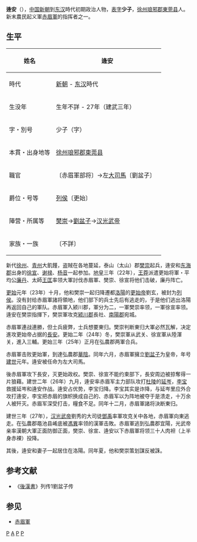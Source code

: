 '''逄安'''（{{bd|？||27年|}}），[[中国|中国]][[新朝|新朝]]到[[东汉|东汉]]時代初期政治人物，[[表字|表字]]'''少子'''，[[徐州|徐州]][[琅邪郡|琅邪郡]][[東莞县|東莞县]]人。新末農民起义軍[[赤眉軍|赤眉軍]]的指挥者之一。
== 生平 ==
{| class="wikitable" style="float:right; font-size:smaller"
|-
! 姓名
| 逄安 
|-
! 時代
| [[新朝|新朝]] - [[东汉|东汉]]時代 
|-
! 生没年
| 生年不詳 - 27年（建武三年）
|-
! 字・別号
| 少子（字）
|-
! 本貫・出身地等
| [[徐州|徐州]][[琅邪郡|琅邪郡]][[東莞县|東莞县]]
|-
! 職官
| 〔赤眉軍部将〕→左[[大司馬|大司馬]]〔劉盆子〕　 
|-
! 爵位・号等
| [[列侯|列侯]]〔更始〕 
|-
! 陣营・所属等
| [[樊崇|樊崇]]→[[劉盆子|劉盆子]]→[[汉光武帝|汉光武帝]]
|-
! 家族・一族
| 〔不詳〕
|}
新代[[徐州|徐州]]、[[青州|青州]]大飢饉，盗賊在各地蔓延，泰山（太山）郡[[樊崇|樊崇]]起兵，逄安和[[东海郡|东海郡]]出身的[[徐宣_(赤眉軍)|徐宣]]、[[谢禄|谢禄]]、[[杨音|杨音]]一起参加。[[地皇_(王莽)|地皇]]三年（22年），[[王莽|王莽]]派遣更始将軍・平均公[[廉丹|廉丹]]、太師[[王匡_(新朝)|王匡]]率领大軍討伐赤眉軍、樊崇、徐宣将他们击破，廉丹阵亡。

[[更始_(更始帝)|更始]]元年（23年）十月，他和樊崇一起归降遷都[[洛陽|洛陽]]的[[更始帝|更始帝]]劉玄，被封为[[列侯|列侯]]。没有封给赤眉軍諸将領地，他们部下的兵士先后有逃走的，于是他们逃出洛陽再返回自己的軍队。赤眉軍入颍川郡，軍分为二，一軍樊崇率领，一軍徐宣率领。逄安在樊崇指揮下，樊崇軍攻克[[颍川郡|颍川郡]]長社、[[南陽郡|南陽郡]]宛城。

赤眉軍連战連勝，但士兵疲弊，士兵想要東归。樊崇判断東归大軍必然瓦解，决定進攻更始帝占据的[[長安|長安]]。更始二年（24年）冬，樊崇軍从武关、徐宣軍从陸渾关，進入三輔。更始三年（25年）正月在弘農郡两軍合兵。

赤眉軍击败更始軍，到達弘農郡[[華陰|華陰]]。同年六月，赤眉軍擁立[[劉盆子|劉盆子]]为皇帝，年号[[建世|建世]]元年。逄安被任命为左大司馬。

後赤眉軍攻下長安，灭更始政权。樊崇、徐宣不能约束部下，長安周边被掠奪得一片狼藉。建世二年（26年）九月，逄安率赤眉军主力部队攻打[[杜陵|杜陵]]的[[延岑|延岑]]，[[李宝_(汉朝)|李宝]]救援延岑和逄安作战。逄安占优势，李宝归降。李宝其实是诈降，与延岑里应外合攻打逄安，李宝把赤眉的旗帜换成自己的、赤眉军以为阵地被夺于是溃走，十万余人被歼灭。赤眉军深受打击，糧食不足。同年十二月，赤眉軍諸将決断東归。

建世三年（27年），[[汉光武帝|汉光武帝]]劉秀的大司徒[[鄧禹|鄧禹]]率軍攻克关中各地，赤眉軍向東逃走。在弘農郡黽池县崤底被[[馮異|馮異]]率领的漢軍击敗。赤眉軍逃到弘農郡宜陽，光武帝亲率漢朝大軍正面防御正面，樊崇、徐宣、逄安以下赤眉軍将领三十人肉袒（上半身赤裸）投降。

其後，逄安和妻子一起居住在洛陽。同年夏，他和樊崇策划謀反被誅。

== 参考文献 ==
*《[[後漢書|後漢書]]》列传1劉盆子传

== 参见 ==
*[[赤眉軍|赤眉軍]]

[[Category:新朝民变人物|P]]
[[Category:逄姓|A]]
[[Category:东汉人|P]]
[[Category:沂水人|P]]